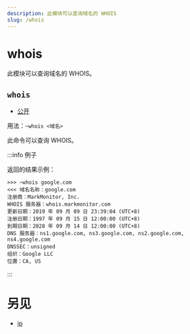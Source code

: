 ```yaml
---
description: 此模块可以查询域名的 WHOIS
slug: /whois
---
```


# whois

此模块可以查询域名的 WHOIS。

## `whois`

- [公开](permissions)

用法：`~whois <域名>`

此命令可以查询 WHOIS。

:::info 例子

返回的结果示例：

```
>>> ~whois google.com
<<< 域名名称：google.com
注册商：MarkMonitor, Inc.
WHOIS 服务器：whois.markmonitor.com
更新日期：2019 年 09 月 09 日 23:39:04 (UTC+8)
注册日期：1997 年 09 月 15 日 12:00:00 (UTC+8)
到期日期：2028 年 09 月 14 日 12:00:00 (UTC+8)
DNS 服务器：ns1.google.com, ns3.google.com, ns2.google.com, ns4.google.com
DNSSEC：unsigned
组织：Google LLC
位置：CA, US
```

:::

# 另见

- [ip](ip)
